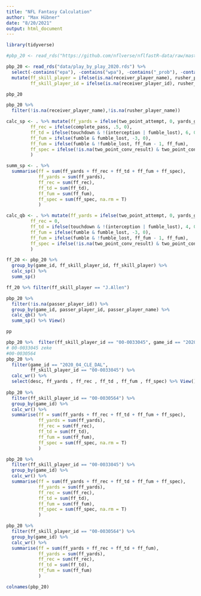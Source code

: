 ```yaml
---
title: "NFL Fantasy Calculation"
author: "Max Hübner"
date: "8/20/2021"
output: html_document
---
```


```r
library(tidyverse)
```


```r
#pbp_20 <- read_rds("https://github.com/nflverse/nflfastR-data/raw/master/data/play_by_play_2020.rds")

pbp_20 <- read_rds("data/play_by_play_2020.rds") %>% 
  select(-contains("epa"), -contains("wpa"), -contains("_prob"), -contains("_wp"), -contains("lateral"), -contains("punt"), -contains("tackle_"), -contains("sack_")) %>% 
  mutate(ff_skill_player = ifelse(is.na(receiver_player_name), rusher_player_name, receiver_player_name),
         ff_skill_player_id = ifelse(is.na(receiver_player_id), rusher_player_id, receiver_player_id))

pbp_20
```


```r
pbp_20 %>% 
  filter(!is.na(receiver_player_name),!is.na(rusher_player_name))
```

```r
calc_sp <- . %>% mutate(ff_yards = ifelse(two_point_attempt, 0, yards_gained / 10),
         ff_rec = ifelse(complete_pass, .5, 0),
         ff_td = ifelse(touchdown & !(interception | fumble_lost), 6, 0),
         ff_fum = ifelse(fumble & fumble_lost, -3, 0),
         ff_fum = ifelse(fumble & !fumble_lost, ff_fum - 1, ff_fum),
         ff_spec = ifelse(!is.na(two_point_conv_result) & two_point_conv_result == "success", 2, 0)
         )

summ_sp <- . %>% 
  summarise(ff = sum(ff_yards + ff_rec + ff_td + ff_fum + ff_spec),
            ff_yards = sum(ff_yards),
            ff_rec = sum(ff_rec),
            ff_td = sum(ff_td),
            ff_fum = sum(ff_fum),
            ff_spec = sum(ff_spec, na.rm = T)
            )

calc_qb <- . %>% mutate(ff_yards = ifelse(two_point_attempt, 0, yards_gained / 25),
         ff_rec = 0,
         ff_td = ifelse(touchdown & !(interception | fumble_lost), 4, 0),
         ff_fum = ifelse(fumble & fumble_lost, -3, 0),
         ff_fum = ifelse(fumble & !fumble_lost, ff_fum - 1, ff_fum),
         ff_spec = ifelse(!is.na(two_point_conv_result) & two_point_conv_result == "success", 2, 0)
         )
```

```r
ff_20 <- pbp_20 %>% 
  group_by(game_id, ff_skill_player_id, ff_skill_player) %>% 
  calc_sp() %>% 
  summ_sp()

ff_20 %>% filter(ff_skill_player == "J.Allen")

pbp_20 %>% 
  filter(!is.na(passer_player_id)) %>% 
  group_by(game_id, passer_player_id, passer_player_name) %>% 
  calc_qb() %>% 
  summ_sp() %>% View()
```


```r
pp

pbp_20 %>%  filter(ff_skill_player_id == "00-0033045", game_id == "2020_05_NYG_DAL") %>% select(desc, interception, fumble_lost)
# 00-0033045 zeke
#00-0030564 
pbp_20 %>% 
  filter(game_id == "2020_04_CLE_DAL",
         ff_skill_player_id == "00-0033045") %>%
  calc_wr() %>% 
  select(desc, ff_yards , ff_rec , ff_td , ff_fum , ff_spec) %>% View()
  
pbp_20 %>% 
  filter(ff_skill_player_id == "00-0030564") %>% 
  group_by(game_id) %>% 
  calc_wr() %>%
  summarise(ff = sum(ff_yards + ff_rec + ff_td + ff_fum + ff_spec),
            ff_yards = sum(ff_yards),
            ff_rec = sum(ff_rec),
            ff_td = sum(ff_td),
            ff_fum = sum(ff_fum),
            ff_spec = sum(ff_spec, na.rm = T)
            )

pbp_20 %>% 
  filter(ff_skill_player_id == "00-0033045") %>% 
  group_by(game_id) %>% 
  calc_wr() %>% 
  summarise(ff = sum(ff_yards + ff_rec + ff_td + ff_fum + ff_spec),
            ff_yards = sum(ff_yards),
            ff_rec = sum(ff_rec),
            ff_td = sum(ff_td),
            ff_fum = sum(ff_fum),
            ff_spec = sum(ff_spec, na.rm = T)
            )

pbp_20 %>% 
  filter(ff_skill_player_id == "00-0030564") %>% 
  group_by(game_id) %>% 
  calc_wr() %>%
  summarise(ff = sum(ff_yards + ff_rec + ff_td + ff_fum),
            ff_yards = sum(ff_yards),
            ff_rec = sum(ff_rec),
            ff_td = sum(ff_td),
            ff_fum = sum(ff_fum)
            )
```

```r
colnames(pbp_20)
```

